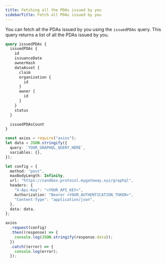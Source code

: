 ```yaml
---
title: Fetching all the PDAs issued by you
sidebarTitle: Fetch all PDAs issued by you
---
```


You can fetch all the PDAs issued by you using the `issuedPDAs` query. This query returns a list of all the PDAs issued by you.

```graphql
query issuedPDAs {
  issuedPDAs {
    id
    issuanceDate
    ownerHash
    dataAsset {
      claim
      organization {
        id
      }
      owner {
        id
      }
    }
    status
  }

  issuedPDAsCount
}
```

<RequestExample>

```ts Node.js
const axios = require("axios");
let data = JSON.stringify({
  query: `YOUR_GRAPHQL_QUERY_HERE`,
  variables: {},
});

let config = {
  method: "post",
  maxBodyLength: Infinity,
  url: "https://sandbox.protocol.mygateway.xyz/graphql",
  headers: {
    "X-Api-Key": "<YOUR_API_KEY>",
    Authorization: "Bearer <YOUR_AUTHENTICATION_TOKEN>",
    "Content-Type": "application/json",
  },
  data: data,
};

axios
  .request(config)
  .then((response) => {
    console.log(JSON.stringify(response.data));
  })
  .catch((error) => {
    console.log(error);
  });
```

</RequestExample>
